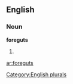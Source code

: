 ==English==

===Noun===
'''foreguts'''

# {{plural of|[[foregut]]}}

[[Category:English plurals]]

[[ar:foreguts]]